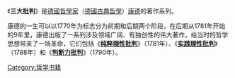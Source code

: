 《'''三大批判'''》是[[德國|德國]][[哲學家|哲學家]]（[[德國古典哲學|德國古典哲學]]）[[康德|康德]]的著作系列。

康德的一生可以以1770年为标志分为前期和后期两个阶段，在后期从1781年开始的9年里，康德出版了一系列涉及领域广阔、有独创性的伟大著作，给当时的哲学思想带来了一场革命，它们包括《'''[[纯粹理性批判|纯粹理性批判]]'''》（1781年）、《'''[[实践理性批判|实践理性批判]]'''》（1788年）和《'''[[判断力批判|判断力批判]]'''》（1790年）。
{{Lit-stub}}

[[Category:哲学书籍|Category:哲学书籍]]